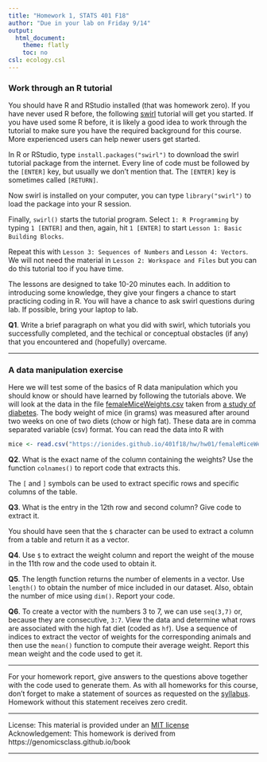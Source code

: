 ```yaml
---
title: "Homework 1, STATS 401 F18"
author: "Due in your lab on Friday 9/14"
output:
  html_document:
    theme: flatly
    toc: no
csl: ecology.csl
---
```



### Work through an R tutorial

You should have R and RStudio installed (that was homework zero). 
If you have never used R before, the following [swirl](https://swirlstats.com/) tutorial will get you started. 
If you have used some R before, it is likely a good idea to work through the tutorial to make sure you have the required background for this course.
More experienced users can help newer users get started.

In R or RStudio, type ```install.packages("swirl")```  to download the swirl tutorial package from the internet. 
Every line of code must be followed by the ```[ENTER]``` key, but usually we don't mention that. 
The ```[ENTER]``` key is sometimes called ```[RETURN]```.

Now swirl is installed on your computer, you can type ```library("swirl")``` to load the package into your R session.

Finally, ```swirl()``` starts the tutorial program.
Select ```1: R Programming``` by typing ```1 [ENTER]``` and then, again, hit ```1 [ENTER]``` to start ```Lesson 1: Basic Building Blocks```.


Repeat this with ```Lesson 3: Sequences of Numbers``` and ```Lesson 4: Vectors```. We will not need the material in ```Lesson 2: Workspace and Files``` but you can do this tutorial too if you have time. 

The lessons are designed to take 10-20 minutes each. In addition to introducing some knowledge, they give your fingers a chance to start practicing coding in R. You will have a chance to ask swirl questions during lab. 
If possible, bring your laptop to lab. 

**Q1**. Write a brief paragraph on what you did with swirl, which tutorials you successfully completed, and the techical or conceptual obstacles (if any) that you encountered and (hopefully) overcame.

------

### A data manipulation exercise

Here we will test some of the basics of R data manipulation which you should know or should have learned by following the tutorials above. 
We will look at the data in the file [femaleMiceWeights.csv](https://ionides.github.io/401f18/hw/hw01/femaleMiceWeights.csv) taken from [a study of diabetes](https://doi.org/10.2337/diabetes.53.suppl_3.S215).
The body weight of mice (in grams) was measured after around two weeks on one of two diets (chow or high fat).
These data are in comma separated variable (csv) format.
You can read the data into R with
```r
mice <- read.csv("https://ionides.github.io/401f18/hw/hw01/femaleMiceWeights.csv")
```

**Q2**. What is the exact name of the column containing the weights? Use the function ```colnames()``` to report code that extracts this.

The ```[``` and ```]``` symbols can be used to extract specific rows and specific columns of the table. 

**Q3**. What is the entry in the 12th row and second column? Give code to extract it.

You should have seen that the ```$``` character can be used to extract a column from a table and return it as a vector. 

**Q4**. Use ```$``` to extract the weight column and report the weight of the mouse in the 11th row and the code used to obtain it.

**Q5**. The length function returns the number of elements in a vector. Use ```length()``` to obtain the number of mice included in our dataset. Also, obtain the number of mice using ```dim()```. Report your code.

**Q6**. To create a vector with the numbers 3 to 7, we can use ```seq(3,7)``` or, because they are consecutive, ```3:7```. 
View the data and determine what rows are associated with the high fat diet (coded as ```hf```). 
Use a sequence of indices to extract the vector of weights for the corresponding animals and then use the ```mean()``` function to compute their average weight. Report this mean weight and the code used to get it.


------

For your homework report, give answers to the questions above together with the code used to generate them. As with all homeworks for this course, don't forget to make a statement of sources as requested on the [syllabus](https://ionides.github.io/401f18/syllabus.html). Homework without this statement receives zero credit.

------

License: This material is provided under an [MIT license](https://ionides.github.io/401w18/LICENSE)<br>
Acknowledgement: This homework is derived from https://genomicsclass.github.io/book


------
